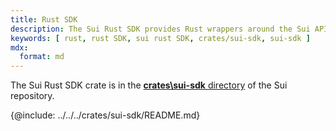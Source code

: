 ```yaml
---
title: Rust SDK
description: The Sui Rust SDK provides Rust wrappers around the Sui API. Using the SDK, you can interact with Sui networks using the Rust programming language.
keywords: [ rust, rust SDK, sui rust SDK, crates/sui-sdk, sui-sdk ]
mdx:
  format: md
---
```


The Sui Rust SDK crate is in the [**crates\sui-sdk** directory](https://github.com/MystenLabs/sui/tree/main/crates/sui-sdk) of the Sui repository.

{@include: ../../../crates/sui-sdk/README.md}
